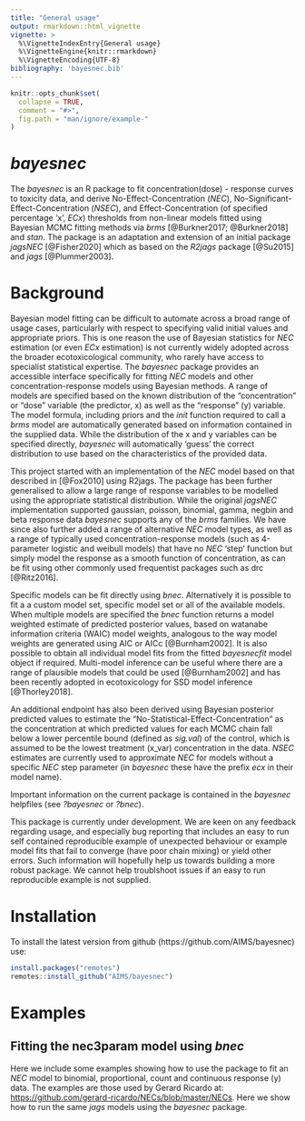 ```yaml
---
title: "General usage"
output: rmarkdown::html_vignette
vignette: >
  %\VignetteIndexEntry{General usage}
  %\VignetteEngine{knitr::rmarkdown}
  %\VignetteEncoding{UTF-8}
bibliography: 'bayesnec.bib'
---
```




```r
knitr::opts_chunk$set(
  collapse = TRUE,
  comment = "#>",
  fig.path = "man/ignore/example-"
)
```

# *bayesnec*

The *bayesnec* is an R package to fit concentration(dose) - response curves to toxicity data, and derive No-Effect-Concentration (*NEC*), No-Significant-Effect-Concentration (*NSEC*), and Effect-Concentration (of specified percentage 'x', *ECx*) thresholds from non-linear models fitted using Bayesian MCMC fitting methods via *brms* [@Burkner2017; @Burkner2018] and *stan*. The package is an adaptation and extension of an initial package *jagsNEC* [@Fisher2020] which as based on the *R2jags* package [@Su2015] and *jags* [@Plummer2003]. 

# Background

Bayesian model fitting can be difficult to automate across a broad range of usage cases, particularly with respect to specifying valid initial values and appropriate priors. This is one reason the use of Bayesian statistics for *NEC* estimation (or even *ECx* estimation) is not currently widely adopted across the broader ecotoxicological community, who rarely have access to specialist statistical expertise. The *bayesnec* package provides an accessible interface specifically for fitting *NEC* models and other concentration-response models using Bayesian methods. A range of models are specified based on the known distribution of the "concentration" or "dose" variable (the predictor, x) as well as the "response" (y) variable. The model formula, including priors and the *init* function required to call a *brms* model are automatically generated based on information contained in the supplied data. While the distribution of the x and y variables can be specified directly, *bayesnec* will automatically 'guess' the correct distribution to use based on the characteristics of the provided data.

This project started with an implementation of the *NEC* model based on that described in [@Fox2010] using R2jags. The package has been further generalised to allow a large range of response variables to be modelled using the appropriate statistical distribution. While the original *jagsNEC* implementation supported gaussian, poisson, binomial, gamma, negbin and beta response data *bayesnec* supports any of the *brms* families. We have since also further added a range of alternative *NEC* model types, as well as a range of typically used concentration-response models (such as 4-parameter logistic and weibull models) that have no *NEC* 'step' function but simply model the response as a smooth function of concentration, as can be fit using other commonly used frequentist packages such as drc [@Ritz2016]. 

Specific models can be fit directly using *bnec*. Alternatively it is possible to fit a a custom model set, specific model set or all of the available models. When multiple models are specified the *bnec* function returns a model weighted estimate of predicted posterior values, based on watanabe information criteria (WAIC) model weights, analogous to the way model weights are generated using AIC or AICc [@Burnham2002]. It is also possible to obtain all individual model fits from the fitted *bayesnecfit* model object if required. Multi-model inference can be useful where there are a range of plausible models that could be used [@Burnham2002] and has been recently adopted in ecotoxicology for SSD model inference [@Thorley2018].

An additional endpoint has also been derived using Bayesian posterior predicted values to estimate the "No-Statistical-Effect-Concentration" as the concentration at which predicted values for each MCMC chain fall below a lower percentile bound (defined as *sig.val*) of the control, which is assumed to be the lowest treatment (x_var) concentration in the data. *NSEC* estimates are currently used to approximate *NEC* for models without a specific *NEC* step parameter (in *bayesnec* these have the prefix *ecx* in their model name).


Important information on the current package is contained in the *bayesnec* helpfiles (see *?bayesnec* or *?bnec*).

This package is currently under development. We are keen on any feedback regarding usage, and especially bug reporting that includes an easy to run self contained reproducible example of unexpected behaviour or example model fits that fail to converge (have poor chain mixing) or yield other errors. Such information will hopefully help us towards building a more robust package. We cannot help troublshoot issues if an easy to run reproducible example is not supplied.


# Installation

To install the latest version from github (https://github.com/AIMS/bayesnec) use:

```r
install.packages("remotes")
remotes::install_github("AIMS/bayesnec")
```

# Examples
## Fitting the nec3param model using *bnec*

Here we include some examples showing how to use the package to fit an *NEC* model to binomial, proportional, count and continuous response (y) data. The examples are those used by Gerard Ricardo at: <https://github.com/gerard-ricardo/NECs/blob/master/NECs>. Here we show how to run the same *jags* models using the *bayesnec* package.

<!-- ### Binomial data -->

<!-- Where data are a count out of a total (such as the percentage survival of individuals, for example) y is binomial. First we read in the binomial example from pastebin, and then plot the "concentration" or x data, in this case raw.x. -->


<!-- ```{r get-binomial-data} -->
<!-- binom.data <- read.table("https://pastebin.com/raw/zfrUha88", header = TRUE, dec = ",") -->
<!-- str(binom.data) -->
<!-- binom.data$raw.x <- as.numeric(as.character(binom.data$raw.x)) -->
<!-- range(binom.data$raw.x) -->
<!-- ``` -->

<!-- In this case for x, lowest concentration is 0.1 and the highest is 400. The data are right skewed and on the continuous scale. This type of distribution for the x data are common for concentration response experiments, where the x "concentration" data are the concentration of contaminants, or dilutions. The current default in *bayesnec* is to estimate the appropriate distribution(s) and priors for both the *y_type* and *x_type* arguments, but it is possible to supply these arguments directly. -->

<!-- The data are clearly binomial, with the header "suc" - indicating the number of 'successes' in the binomial call, with 'tot' clearly indicating the number of trials. -->

<!-- The main 'working' function in *bayesnec* is the function *bnec*, which calls the other necessary functions and fits the *brms* model. See ?*bnec* for more details. We run *bnec* by supplying *data* - a data.frame containing the data for the model fitting, here, binom.data;  *x_var* - the name of the column in *data* which contains the concentration data or 'x' data to be used in the *NEC* model fit, and *y_var* - the name of the column in *data* which contains the response or 'y' data to be used in the *NEC* model fit. In our example here, as this is binomial, we must also supply *trials_var*, which is the name of the column in *data* which contains the number of trials in the binomial call. -->

<!-- *bnec* will guess the data types for use, although we could manually specify *y_type* as "binomial" and *x_type* as "gamma". This example fits without specifying either, but *trials_var* must be supplied. -->

<!-- ```{r fit-binomial-NEC, cache=TRUE, echo=FALSE} -->
<!-- library(bayesnec) -->

<!-- set.seed(333) -->
<!-- out <- bnec( -->
<!--   data = binom.data, -->
<!--   x_var = "raw.x", -->
<!--   y_var = "suc", -->
<!--   model = "nec3param", -->
<!--   trials_var = "tot" -->
<!-- ) -->
<!-- ``` -->

<!-- The function shows the progress of the *brms* fit and returns the usual *brms* output (with a few other elements added to this list). The function *plot(out$fit)* can be used to plot the chains and the chain ACF, so we can assess mixing and look for other potential issues with the model fit. Initially *bayesnec* will attempt to use starting values generated by the *init* function that we have specified for that type of model fit. It will run a small number of iterations and then test for good mixing. If the model fails to fit or the mixing is not very good (among chain variance is a lot bigger than within chain variance) *bayesnec* with try up to *n.tries* more times to fit the data using the generated *init* function to try and obtain a successfuly fitted model with good mixing. If this still fails to yield a successful and/or well mixed model, *bayesnec* will try up to *n.tries* more times using the default initial values as generated by R2jags. If no model is successfully fit an error will be returned indicating the model could not be fit succesfully. If a model is fit but still has poor mixing even after *n.tries* attempts, the model with the best mixing will be returned, with a warning to cautiously interpret the results and inspect the chain mixing diagnostic plot.  -->

<!-- ```{r check-binomial-NEC} -->
<!-- plot(out$fit) -->
<!-- ``` -->

<!-- In our example, the chains are well mixed and our ACF plot looks good, so we can go ahead and interpret this model. There are a range of brms warnings messages, for now as long as the chain plots are good and the parameter estimates are reasonable it is generally ok to interpret a model. -->

<!-- The function *plot* can be used to plot the fitted model. You can also make your own plot from the data included in the returned *bayesnecfit* object from the call to *bnec*. In this example, this could be extracted using *out$pred.vals*. Here we use the default plot method from *bayesnec*. -->

<!-- ```{r plot-binomial-NEC} -->
<!-- par(mfrow = c(1, 1)) -->
<!-- plot(out) -->
<!-- ``` -->
<!-- Alternatively, we can use the built in *brms* methods to plot the *brms* fit directly. For example: -->

<!-- ```{r plotbrms-binomial-NEC} -->
<!-- library(ggplot2) -->
<!-- library(tidyverse) -->
<!-- df<-out$fit$data %>% mutate(prop=y/trials) -->
<!-- plot(brms::conditional_effects(out$fit))[[1]] + -->
<!--      geom_point(data= df, aes(x=x, y = prop), inherit.aes = FALSE)  -->

<!-- ``` -->
<!-- This model fit doesn't look great. You can see that the error bounds around the fit are far too narrow for this data, suggesting over dispersion of this model (meaning that the data are more variable than this model fit predicts). We discuss this more below. -->

<!-- ### Beta data -->

<!-- Sometimes the response variable is distributed between *0* and *1* but is not a straight forward binomial. A common example in coral ecology is maximum quantum yield (the proportion of light used for photosynthesis when all reaction centres are open) which is a measure of photosynthetic efficiency calculated from PAM data. Here we have a proportion value that is not based on trials and successes. In this case there are no theoretical 'trials' and the data must be modelled using a beta distribution. -->

<!-- ```{r fit-beta-NEC, cache=TRUE, echo=FALSE} -->
<!-- require(tidyverse) -->
<!-- prop.data <- read.table("https://pastebin.com/raw/123jq46d", header = TRUE, dec = ",") %>% -->
<!--   mutate( -->
<!--     raw.x = log(as.numeric(as.character(raw.x)) + 1), -->
<!--     resp = as.numeric(as.character(resp)) -->
<!--   ) -->
<!-- set.seed(333) -->
<!-- out <- bnec( -->
<!--   data = prop.data, -->
<!--   x_var = "raw.x", -->
<!--   y_var = "resp", -->
<!--   model = "nec3param" -->
<!-- ) -->
<!-- ``` -->

<!-- ```{r check-beta-NEC} -->
<!-- plot(out$fit) -->
<!-- ``` -->

<!-- ```{r plot-beta-NEC} -->
<!-- par(mfrow = c(1, 1)) -->
<!-- plot(out) -->
<!-- ``` -->

<!-- ### Poisson data -->

<!-- Where data are a count (of, for example, individuals or cells) y is poisson. Such data are distributed from *0* to *Inf* and are integers. First we read in the count data example from pastebin, and then plot the "concentration" or x data, Again, this is raw.x, and distributed as in our binomial example above. -->


<!-- ```{r get-poisson-data} -->
<!-- count.data <- read.table("https://pastebin.com/raw/ENgNSgf7", header = TRUE, dec = ",") -->
<!-- str(count.data) -->

<!-- count.data$raw.x <- as.numeric(as.character(count.data$raw.x)) -->

<!-- range(count.data$raw.x) -->
<!-- par(mfrow = c(2, 1)) -->
<!-- hist(count.data$raw.x) -->
<!-- hist(count.data$count) -->
<!-- ``` -->


<!-- First we supply *bnec* with *data* (count.data), and specify *x_var* and *y_var*. As we have concentration data, our *x_type* would be the gamma distribution, and *y_type* is "poisson". The default behaviour to guess the variable types works for this example. -->


<!-- ```{r fit-poisson-NEC, cache=TRUE, echo=FALSE} -->
<!-- set.seed(333) -->
<!-- out <- bnec( -->
<!--   data = count.data, -->
<!--   x_var = "raw.x", -->
<!--   y_var = "count", -->
<!--   model = "nec3param" -->
<!-- ) -->
<!-- ``` -->
<!-- We first plot the model chains and parameter estimates to check the fit.  -->

<!-- ```{r check-poisson-NEC} -->
<!-- plot(out$fit) -->
<!-- ``` -->

<!-- ```{r plot-poisson-NEC} -->
<!-- par(mfrow = c(1, 1)) -->
<!-- plot(out) -->
<!-- ``` -->

<!-- ### Measure data -->

<!-- Where data are a measured variable (ie length or size)  y is gamma. Such data are distributed from *0+* to *Inf* and are continuous. First we read in the count data example from pastebin, and then plot the "concentration" or x data, Again, this is raw.x, and distributed as in our binomial example above. -->

<!-- ```{r get-measure-data} -->
<!-- measure.data <- read.table("https://pastebin.com/raw/pWeS6x0n", header = TRUE, dec = ",") -->
<!-- measure.data$raw.x <- as.numeric(as.character(measure.data$raw.x)) -->
<!-- measure.data$measure <- as.numeric(as.character(measure.data$measure)) -->
<!-- ``` -->


<!-- ```{r fit-measure-NEC, cache=TRUE, echo=FALSE} -->
<!-- set.seed(333) -->
<!-- out <- bnec( -->
<!--   data = measure.data, -->
<!--   x_var = "raw.x", -->
<!--   y_var = "measure", -->
<!--   model = "nec3param" -->
<!-- ) -->
<!-- ``` -->


<!-- ```{r check-measure-NEC} -->
<!-- plot(out$fit) -->
<!-- ``` -->

<!-- The function *plot* can be used to plot the fitted model. The estimated *NEC* value can be obtained directly from the fitted model object, using *out$NEC*. EC*x* estimates can also be obtained from the *NEC* model fit, using the function *ecx*. Note these may differ from a typical 4-parameter non-linear model, as the *NEC* model is a broken stick non-linear regression and will often fall more sharply than a smooth 4-parameter non-linear curve. -->


<!-- ```{r plot-measure-NEC} -->
<!-- par(mfrow = c(1, 1)) -->
<!-- plot(out) -->
<!-- ecx(out) -->
<!-- ``` -->

<!-- ## Model validation and selection -->

<!-- To explore some model validation, let us revisit our original binomial model. While chain mixing for this model is ok, the residual plot does not look fantastic. Even with good convergence, some model fits may be poor. This can result in over (the data has greater residual variance than that generated by the fitted model) and under- dispersion (the data have less residual variance than that generated by the fitted model). Generally overdispersion is more common, particularly for binomial and poisson models, which are single parameter distributions.  -->

<!-- ```{r fit-binomial-NEC2, cache=TRUE, echo=FALSE, fig.width = 7, fig.height = 20} -->
<!-- set.seed(333) -->
<!-- out <- bnec( -->
<!--   data = binom.data, -->
<!--   x_var = "raw.x", -->
<!--   y_var = "suc", -->
<!--   trials_var = "tot", -->
<!--   model = "nec3param" -->
<!-- ) -->
<!-- plot(out$fit) -->
<!-- par(mfrow = c(1, 2)) -->
<!-- plot(out) -->
<!-- plot(binom.data$raw.x, out$residuals) -->
<!-- ``` -->

<!-- A test for over or under-dispersion is performed by *bayesnec*, and this can be extracted using *$dispersion*. Values >1 indicate over-dispersion and values <1 indicate under-dispersion. In this case the overdispersion value is much bigger than 1, indicating quite extreme overdispersion (meaning our model doesn't properly capture the true variability represented in this data). Over and under-dispersion can be due to a poor fitting model, as well as violation of the distribution assumptions of the fitted data (for example, when the response data are poisson, the variance should equal to the mean, which is often not the case). -->

<!-- ```{r over-disp} -->
<!-- out$dispersion -->
<!-- ``` -->

<!-- First, let's see if the model fits better using a log transformation of the x-data, given these appear to have been set on a log scaling anyway (based on the spacing between the treatment values).  -->

<!-- ```{r fit-binomial-logx-NEC, cache=TRUE, echo=FALSE, fig.width = 7, fig.height = 20} -->
<!-- set.seed(333) -->
<!-- binom.data$log.x <- log(binom.data$raw.x) -->
<!-- out <- bnec( -->
<!--   data = binom.data, -->
<!--   x_var = "log.x", -->
<!--   y_var = "suc", -->
<!--   trials_var = "tot", -->
<!--   model = "nec3param" -->
<!-- ) -->
<!-- plot(out$fit) -->
<!-- par(mfrow = c(1, 2)) -->
<!-- plot(out) -->
<!-- plot(binom.data$log.x, out$residuals) -->
<!-- out$dispersion -->
<!-- ``` -->

<!-- Using the log data the residual plot looks a little better, although there is a tendency to underestimate the response (the residual plot appears to be negatively biased). Note that we still have an over dispersion estimate of over 1. -->

<!-- By default *bayesnec* will fit a 3 parameter *NEC* model (*model = nec3param*) which has the parameters *top* (the mean value of the response without any effect of the toxicant), *nec* (the concentration at which an effect of the toxicant begins to occur), and *beta* (the rate of exponential decay of the response). However there are other models that have been implemented, including (but not limited to): *nec4param*, which is equivalent to *nec3param* but includes a *bot* parameter (the bottom plateau); and *ecx4param*, with parameters *top* (the upper plateau of the response), *ec50* (the *EC50* estimate of the curve), *beta* (the rate of exponential decay of the response), and *bot* (the bottom plateau). An *ECx* model can be used when evidence for an *NEC* model is weak (ie there is a consistent decline with increasing concentration and no evidence of a *step*). For *model = ecx4param*, no *nec* parameter can be formally derived, although an approximation based on the *NSEC* concept described under *background* is currently returned by default on all *ecx* model output. At this time the concept has not be formally tested or peer reviewed and should be used with caution. -->


<!-- Let's now try fitting the same data using the 4-parameter *NEC* model. -->

<!-- ```{r fit-binomial-4param-NEC, cache=TRUE, echo=FALSE, fig.width = 7, fig.height = 20} -->
<!-- set.seed(333) -->
<!-- out <- bnec( -->
<!--   data = binom.data, -->
<!--   x_var = "log.x", -->
<!--   y_var = "suc", -->
<!--   trials_var = "tot", -->
<!--   model = "nec4param" -->
<!-- ) -->
<!-- plot(out$fit) -->
<!-- par(mfrow = c(1, 2)) -->
<!-- plot(out) -->
<!-- plot(binom.data$log.x, out$residuals) -->
<!-- out$dispersion -->
<!-- ``` -->

<!-- Even for the 4-parameter *NEC* model we still have an overdispersion parameter over 1, suggesting that our 95% confidence band on the *NEC* will be far smaller than what it should be in reality. It does seem there is a more gradual decline in this data, so it is possible the 4-parameter *ECx* model will fit better. Let's try fitting that now. -->

<!-- ```{r fit-binomial-ECx, cache=TRUE, echo=FALSE, fig.width = 7, fig.height = 20} -->
<!-- set.seed(333) -->
<!-- out <- bnec( -->
<!--   data = binom.data, -->
<!--   x_var = "log.x", -->
<!--   y_var = "suc", -->
<!--   trials_var = "tot", -->
<!--   model = "ecx4param" -->
<!-- ) -->
<!-- plot(out$fit) -->
<!-- par(mfrow = c(1, 2)) -->
<!-- plot(out) -->
<!-- plot(binom.data$log.x, out$residuals) -->
<!-- out$dispersion -->
<!-- ``` -->

<!-- This model does look like it fits a little bit better than the either of the two *NEC* models. The residual plot shows a more even distribution of the data around the fitted line. However, the overdispersion estimate suggests this model is still over dispersed, meaning our confidence bounds are still too narrow. -->

<!-- If your model is overdispersed, depending on your type of reseponse data, it is possible to fit a different family to accomodate the overdispersion. For a Poisson, it may help to use a negative binomial distribution (thus allowing the variance and mean to be independent). For binomial response data, it is possible to model the proportions direction using a beta distribution. Note that in this case it is important that the number of trials making up the proportions is similar for all rows of data, because we loose the information that some of the proportions may be based on more or less data than others, which is accounted for in our binomial model. -->


<!-- For all model types a wide range of distributions are available for the response variable *y_var*. As detailed above, if *y_type* is unspecified *bayesnec* will attempt to guess the right distribution to use. This can of course be manually specified. Here we will apply a beta model to our binomial data. First we calculate our proportions and then we specify *family="Beta(link="identity)"*. Actually in this case we can just re-run the bnec call without specifying any family, but using y_var as the new *prop* column - the proportions, and it will automatically choose a beta. -->


<!-- ```{r fit-binomial-beta-ECx, cache=TRUE, echo=FALSE, fig.height = 20} -->
<!-- set.seed(333) -->
<!-- binom.data <- binom.data %>% -->
<!--   mutate(prop=suc/tot) -->

<!-- out <- bnec( -->
<!--   data = binom.data, -->
<!--   x_var = "log.x", -->
<!--   y_var = "prop", -->
<!--   model = "ecx4param" -->
<!-- ) -->

<!-- plot(out$fit) -->
<!-- par(mfrow = c(1, 2)) -->
<!-- plot(out) -->
<!-- plot(binom.data$log.x, out$residuals) -->

<!-- ``` -->

<!-- From the results we can see that we now have a much better fit in terms of dispersion, with an over-dispersion parameter of `r out$dispersion`, and much wider more representative confidence bands. Let us see if the *beta* distribution would also have improved our original *NEC* model fit. -->


<!-- ```{r fit-binomial-beta-NEC, cache=TRUE, echo=FALSE, fig.width = 7, fig.height = 20} -->
<!-- set.seed(333) -->
<!-- out <- bnec( -->
<!--   data = binom.data, -->
<!--   x_var = "log.x", -->
<!--   y_var = "prop", -->
<!--   model = "nec3param", -->
<!--   family = brms::Beta(link="identity") -->
<!-- ) -->
<!-- plot(out$fit) -->
<!-- par(mfrow = c(1, 2)) -->
<!-- plot(out) -->
<!-- plot(binom.data$log.x, out$residuals) -->
<!-- out$dispersion -->
<!-- ``` -->

<!-- Yes it seems that the beta distribution provides a good fit to these data regardless of which model is fit, and should probably be used for these data. -->

<!-- ## Fitting multiple models and model averaging using the *bnec* function -->

<!-- ### Fitting a *bnec* model -->

<!-- So far we have explored how to fit individual models via the function *bnec*. The *bayesnec* package also has the capacity to fit a custom selection of models, pre-specified sets of models or even all the available models in the package. Note that as these are Bayesian methods requiring multiple MCMC chains using *bnec* can be very slow. See details under *?bnec* for more information on the models, and model sets that can be specied. -->

<!-- ```{r fit-beta-MANEC, cache=TRUE, echo=FALSE} -->
<!-- set.seed(333) -->
<!-- out <- bnec( -->
<!--  data = binom.data, -->
<!--  x_var = "log.x", -->
<!--  y_var = "prop", -->
<!-- model = "all" -->
<!-- ) -->
<!-- #save(out, file = "out.RData") -->
<!-- ``` -->

<!-- Here we run *bnec* usin gmodel =  *all* using the proportional data example for a beta response variable from above, and save the output as an *.RData* file so that the rmarkdown will not include all of the console output that is generated when these models run. Saving an *.RData* file of the *all* model *bnec* output can be a useful way of fitting all the models at a convenient time (this can be very slow, so you can run this overnight for example) and reloading them later to explore, plot, extract values, and amend the model set as required.  -->

<!-- ### Exploring a *bayesmanecfit* model -->

<!-- We have created some plotting method functions for our *bayesnec* model types, so we can plot a *bayesmanecfit* model object simply with *plot*. -->


<!-- ```{r plot-beta-MANEC1} -->
<!-- plot(out) -->
<!-- ``` -->

<!-- The default plot looks exactly the same out our regular *bayesnecfit* plot, but the output is based in a weighted average of all the models fits. The *NEC* estimate on this plot is based on a mix of actual *NEC* estimates, as well as the *NSEC* estimates that are used as an approximation to *NEC* for all the *ecx* models in the set. Note that we do not currently recommend reporting this values as the *NEC* (see below). The fitted *bayesmanecfit* object contains different elements to the *bayesnecfit*. In particular -->

<!-- ```{r modstats-beta-MANEC} -->
<!-- out$mod_stats -->
<!-- ``` -->

<!-- contains the table of model fit statistic for all the fitted models. This includes the model name, the WAIC (as returned from *brms*), WAIC.delta (WAIC - the lowest WAIC), wi (the model weight), pD, and the overdispersion estimate. For this example, three models have relatively similar weights and contribute to the model averaged outcome, including the *nec3param*, *nec4param* and the *ecx4param* models, with the *nec4param* being overall the highest. -->

<!-- The *bayesmanecfit* object also contains all of the original fits, which can be extracted using the *pull_out* function. -->

<!-- ```{r extract_mod-beta-MANEC} -->
<!-- out.nec3param <-pull_out(out, model = "nec3param") -->
<!-- plot(out.nec3param) -->
<!-- ``` -->

<!-- This would extract the *nec3param* model from the *bayesmanecfit* and create a new object that contains just this *bayesnecfit* fit. This would be identical to fitting the *nec3param* as a single model using *bnec* as we did above. All of the models in the *bayesmanecfit* can be simultaneously plotted using -->


<!-- ```{r plot_mod-beta-MANEC, fig.width = 7, fig.height = 20} -->
<!-- plot(out, all_models = TRUE) -->
<!-- ``` -->


<!-- The models prefixed with *ecx* are all models that do not have the *NEC* as a parameter in the model. That is they are smooth curves as a function of concentration and have no breakpoint. The *NEC* on the plot above for these models are an approximation based on *NSEC* (see above) and should not be used without careful consideration of the validity of this endpoint value. A formal model averaged estimate of *NEC* should be obtained with *model = "NEC"*, and there is a helper function *amend* that can be used to alter the model set as required. We can use this to obtain first a set of *NEC* only models -->


<!-- ```{r extract_NECmod-beta-MANEC, cache=TRUE, echo=FALSE} -->
<!-- out.NEC <- pull_out(out, model = "nec") -->

<!-- ``` -->
<!-- We can drop other models from the set if desired, for example let's drop the nechormesis model using the *amend* function -->


<!-- ```{r dropmod-beta-MANEC} -->

<!-- out <- amend(out.NEC, drop = "nechormesis") -->


<!-- ``` -->

<!-- Now we have two model sets, an *NEC* set and a mixed *NEC* and *ECx* set. Of course before we use this model set for any inference, we would need to check the chain mixing and acf plot for each of the input models. For the all set, the models this highest weight are ecx4param and	ecxwb1. We can assess the chains for these models to make sure they are good. -->

<!-- ```{r checkchains-beta-MANEC, fig.width = 7, fig.height = 20} -->
<!-- plot(out$mod_fits$ecx4param$fit) -->
<!-- plot(out$mod_fits$ecxwb1$fit) -->
<!-- ``` -->


<!-- Now we can use the ecx function to get EC10 and ec50 values. We can do this using our all model set, because it is valid to use *NEC* models for estimating *ECx*. -->

<!-- ```{r extract_ecvals-beta-MANEC} -->
<!-- ECx10 <- ecx(out, ecx_val = 10) -->
<!-- ECx50 <- ecx(out, ecx_val = 50) -->

<!-- ECx10 -->
<!-- ECx50 -->
<!-- ``` -->

<!-- The weighted *NEC* estimates can be extracted directly from the *NEC* model set object, as they are an explicit parameter in these models. -->

<!-- ```{r NECvals-beta-MANEC} -->
<!-- NECvals <- out.NEC$w_nec -->
<!-- NECvals -->
<!-- ``` -->

<!-- Now we can make a combined plot of our output, showing the model averaged "*NEC*" model and the "all averaged model", along with the relevant thresholds. -->


<!-- ```{r plot_final-beta-MANEC} -->
<!-- plot(out, add_nec = FALSE) -->

<!-- abline(v = ECx10, col = "orange", lty = c(1, 3, 3)) -->
<!-- abline(v = ECx50, col = "blue", lty = c(1, 3, 3)) -->
<!-- abline(v = NECvals, col = "darkgrey", lty = c(3, 1, 3)) -->
<!-- preds <- out.NEC$w_pred_vals$data -->
<!-- lines(preds$x, preds$Estimate, col = "darkgrey") -->
<!-- lines(preds$x, preds$Q2.5, col = "darkgrey", lty = 3) -->
<!-- lines(preds$x, preds$Q97.5, col = "darkgrey", lty = 3) -->
<!-- legend("bottomleft", -->
<!--   legend = c("Complete averaged model", "EC10", "ec50", "NEC"), -->
<!--   col = c("black", "orange", "blue", "darkgrey"), lty = 1, bty = "n" -->
<!-- ) -->
<!-- ``` -->


<!-- # References -->

